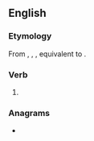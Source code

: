 ==English==

===Etymology===
From {{inh|en|enm|waiteth}}, {{m|enm|waiteþ}}, {{m|enm|waitet}}, equivalent to {{suffix|en|wait|eth|nocat=1}}.

===Verb===
{{head|en|verb form}}

# {{en-archaic third-person singular of|wait}}

===Anagrams===
* {{anagrams|en|a=aehittw|Thwaite|thwaite}}